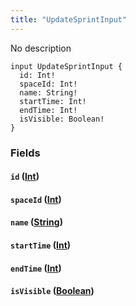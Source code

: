 ```yaml
---
title: "UpdateSprintInput"
---
```


No description

```
input UpdateSprintInput {
  id: Int!
  spaceId: Int!
  name: String!
  startTime: Int!
  endTime: Int!
  isVisible: Boolean!
}

```

### Fields[](#fields "Direct link to heading")

#### `id` ([Int](/developer/graphql-api/references/scalars/int))[](#id-int "Direct link to heading")

#### `spaceId` ([Int](/developer/graphql-api/references/scalars/int))[](#spaceid-int "Direct link to heading")

#### `name` ([String](/developer/graphql-api/references/scalars/string))[](#name-string "Direct link to heading")

#### `startTime` ([Int](/developer/graphql-api/references/scalars/int))[](#starttime-int "Direct link to heading")

#### `endTime` ([Int](/developer/graphql-api/references/scalars/int))[](#endtime-int "Direct link to heading")

#### `isVisible` ([Boolean](/developer/graphql-api/references/scalars/boolean))[](#isvisible-boolean "Direct link to heading")